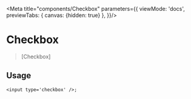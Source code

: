 
<Meta title="components/Checkbox" parameters={{
  viewMode: 'docs',
  previewTabs: {
    canvas: {hidden: true}
  },
}}/>


# Checkbox

> [Checkbox]

## Usage

```tsx
<input type='checkbox' />;
```
